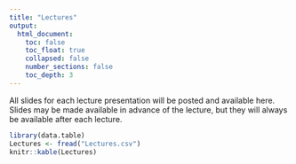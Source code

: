 ```yaml
---
title: "Lectures"
output: 
  html_document:
    toc: false
    toc_float: true
    collapsed: false
    number_sections: false
    toc_depth: 3
---
```


All slides for each lecture presentation will be posted and available here. Slides may be made available in advance of the lecture, but they will always be available after each lecture.

```r
library(data.table)
Lectures <- fread("Lectures.csv")
knitr::kable(Lectures)
```



